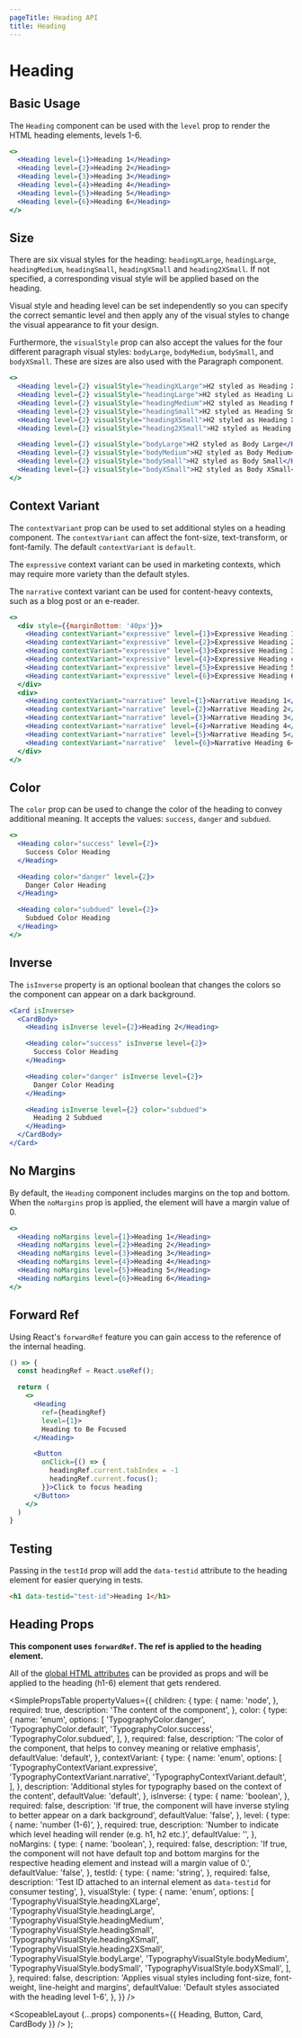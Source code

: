 ```yaml
---
pageTitle: Heading API
title: Heading
---
```



# Heading

## Basic Usage

The `Heading` component can be used with the `level` prop to render the HTML heading elements, levels 1-6.

```.jsx
<>
  <Heading level={1}>Heading 1</Heading>
  <Heading level={2}>Heading 2</Heading>
  <Heading level={3}>Heading 3</Heading>
  <Heading level={4}>Heading 4</Heading>
  <Heading level={5}>Heading 5</Heading>
  <Heading level={6}>Heading 6</Heading>
</>
```

## Size

There are six visual styles for the heading: `headingXLarge`, `headingLarge`, `headingMedium`, `headingSmall`, `headingXSmall` and `heading2XSmall`. If not specified, a corresponding visual style will be applied based on the heading.

Visual style and heading level can be set independently so you can specify the correct semantic level and then apply any of the visual styles to change the visual appearance to fit your design.

Furthermore, the `visualStyle` prop can also accept the values for the four different paragraph visual styles: `bodyLarge`, `bodyMedium`, `bodySmall`, and `bodyXSmall`. These are sizes are also used with the <Link to="/api/paragraph">Paragraph</Link> component.

```.jsx
<>
  <Heading level={2} visualStyle="headingXLarge">H2 styled as Heading XLarge</Heading>
  <Heading level={2} visualStyle="headingLarge">H2 styled as Heading Large</Heading>
  <Heading level={2} visualStyle="headingMedium">H2 styled as Heading Medium</Heading>
  <Heading level={2} visualStyle="headingSmall">H2 styled as Heading Small</Heading>
  <Heading level={2} visualStyle="headingXSmall">H2 styled as Heading XSmall</Heading>
  <Heading level={2} visualStyle="heading2XSmall">H2 styled as Heading 2XSmall</Heading>

  <Heading level={2} visualStyle="bodyLarge">H2 styled as Body Large</Heading>
  <Heading level={2} visualStyle="bodyMedium">H2 styled as Body Medium</Heading>
  <Heading level={2} visualStyle="bodySmall">H2 styled as Body Small</Heading>
  <Heading level={2} visualStyle="bodyXSmall">H2 styled as Body XSmall</Heading>
</>
```

## Context Variant

The `contextVariant` prop can be used to set additional styles on a heading component. The `contextVariant` can affect the font-size, text-transform, or font-family. The default `contextVariant` is `default`.

The `expressive` context variant can be used in marketing contexts, which may require more variety than the default styles.

The `narrative` context variant can be used for content-heavy contexts, such as a blog post or an e-reader.

```.jsx
<>
  <div style={{marginBottom: '40px'}}>
    <Heading contextVariant="expressive" level={1}>Expressive Heading 1</Heading>
    <Heading contextVariant="expressive" level={2}>Expressive Heading 2</Heading>
    <Heading contextVariant="expressive" level={3}>Expressive Heading 3</Heading>
    <Heading contextVariant="expressive" level={4}>Expressive Heading 4</Heading>
    <Heading contextVariant="expressive" level={5}>Expressive Heading 5</Heading>
    <Heading contextVariant="expressive" level={6}>Expressive Heading 6</Heading>
  </div>
  <div>
    <Heading contextVariant="narrative" level={1}>Narrative Heading 1</Heading>
    <Heading contextVariant="narrative" level={2}>Narrative Heading 2</Heading>
    <Heading contextVariant="narrative" level={3}>Narrative Heading 3</Heading>
    <Heading contextVariant="narrative" level={4}>Narrative Heading 4</Heading>
    <Heading contextVariant="narrative" level={5}>Narrative Heading 5</Heading>
    <Heading contextVariant="narrative"  level={6}>Narrative Heading 6</Heading>
  </div>
</>
```

## Color

The `color` prop can be used to change the color of the heading to convey additional meaning. It accepts the values: `success`, `danger` and `subdued`.

```.jsx
<>
  <Heading color="success" level={2}>
    Success Color Heading
  </Heading>

  <Heading color="danger" level={2}>
    Danger Color Heading
  </Heading>

  <Heading color="subdued" level={2}>
    Subdued Color Heading
  </Heading>
</>
```

## Inverse

The `isInverse` property is an optional boolean that changes the colors so the component can appear on a dark background.

```.jsx
<Card isInverse>
  <CardBody>
    <Heading isInverse level={2}>Heading 2</Heading>

    <Heading color="success" isInverse level={2}>
      Success Color Heading
    </Heading>

    <Heading color="danger" isInverse level={2}>
      Danger Color Heading
    </Heading>

    <Heading isInverse level={2} color="subdued">
      Heading 2 Subdued
    </Heading>
  </CardBody>
</Card>
```

## No Margins

By default, the `Heading` component includes margins on the top and bottom. When the `noMargins` prop is applied, the element will have a margin value of 0.

```.jsx
<>
  <Heading noMargins level={1}>Heading 1</Heading>
  <Heading noMargins level={2}>Heading 2</Heading>
  <Heading noMargins level={3}>Heading 3</Heading>
  <Heading noMargins level={4}>Heading 4</Heading>
  <Heading noMargins level={5}>Heading 5</Heading>
  <Heading noMargins level={6}>Heading 6</Heading>
</>
```

## Forward Ref

Using React's `forwardRef` feature you can gain access to the reference of the internal heading.

```.jsx
() => {
  const headingRef = React.useRef();

  return (
    <>
      <Heading
        ref={headingRef}
        level={1}>
        Heading to Be Focused
      </Heading>

      <Button
        onClick={() => {
          headingRef.current.tabIndex = -1
          headingRef.current.focus();
        }}>Click to focus heading
      </Button>
    </>
  )
}
```

## Testing

Passing in the `testId` prop will add the `data-testid` attribute to the heading element for easier querying in tests.

```html
<h1 data-testid="test-id">Heading 1</h1>
```

## Heading Props

**This component uses `forwardRef`. The ref is applied to the heading element.**

All of the [global HTML attributes](https://developer.mozilla.org/en-US/docs/Web/HTML/Global_attributes) can be provided as props and will be applied to the heading (h1-6) element that gets rendered.

<SimplePropsTable
  propertyValues={{
    children: {
      type: {
        name: 'node',
      },
      required: true,
      description: 'The content of the component',
    },
    color: {
      type: {
        name: 'enum',
        options: [
          'TypographyColor.danger',
          'TypographyColor.default',
          'TypographyColor.success',
          'TypographyColor.subdued',
        ],
      },
      required: false,
      description:
        'The color of the component, that helps to convey meaning or relative emphasis',
      defaultValue: 'default',
    },
    contextVariant: {
      type: {
        name: 'enum',
        options: [
          'TypographyContextVariant.expressive',
          'TypographyContextVariant.narrative',
          'TypographyContextVariant.default',
        ],
      },
      description:
        'Additional styles for typography based on the context of the content',
      defaultValue: 'default',
    },
    isInverse: {
      type: {
        name: 'boolean',
      },
      required: false,
      description:
        'If true, the component will have inverse styling to better appear on a dark background',
      defaultValue: 'false',
    },
    level: {
      type: {
        name: 'number (1-6)',
      },
      required: true,
      description:
        'Number to indicate which level heading will render (e.g. h1, h2 etc.)',
      defaultValue: '',
    },
    noMargins: {
      type: {
        name: 'boolean',
      },
      required: false,
      description:
        'If true, the component will not have default top and bottom margins for the respective heading element and instead will a margin value of 0.',
      defaultValue: 'false',
    },
    testId: {
      type: {
        name: 'string',
      },
      required: false,
      description:
        'Test ID attached to an internal element as `data-testid` for consumer testing',
    },
    visualStyle: {
      type: {
        name: 'enum',
        options: [
          'TypographyVisualStyle.headingXLarge',
          'TypographyVisualStyle.headingLarge',
          'TypographyVisualStyle.headingMedium',
          'TypographyVisualStyle.headingSmall',
          'TypographyVisualStyle.headingXSmall',
          'TypographyVisualStyle.heading2XSmall',
          'TypographyVisualStyle.bodyLarge',
          'TypographyVisualStyle.bodyMedium',
          'TypographyVisualStyle.bodySmall',
          'TypographyVisualStyle.bodyXSmall',
        ],
      },
      required: false,
      description:
        'Applies visual styles including font-size, font-weight, line-height and margins',
      defaultValue: 'Default styles associated with the heading level 1-6',
    },
  }}
/>

  <ScopeableLayout
    {...props}
    components={{ Heading, Button, Card, CardBody }}
  />
);
